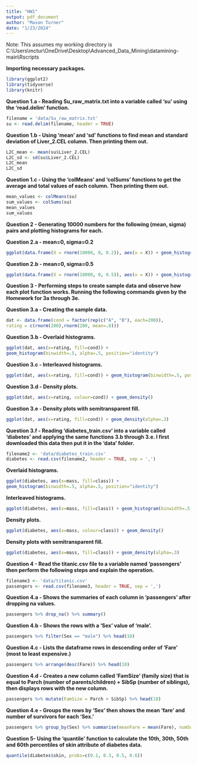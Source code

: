 ---
title: "HW1"
output: pdf_document
author: "Mason Turner"
date: "1/23/2024"
---

Note: This assumes my working directory is C:\\Users\\mctur\\OneDrive\\Desktop\\Advanced_Data_Mining\\datamining-main\\Rscripts

**Importing necessary packages.**
```{r}
library(ggplot2)
library(tidyverse)
library(knitr)
```

**Question 1.a - Reading Su_raw_matrix.txt into a variable called 'su' using the 'read.delim' function.**
```{r}
filename = 'data/Su_raw_matrix.txt'
su <- read.delim(filename, header = TRUE)
```

**Question 1.b - Using 'mean' and 'sd' functions to find mean and standard deviation of Liver_2.CEL column. Then printing them out.**
```{r}
L2C_mean <- mean(su$Liver_2.CEL)
L2C_sd <- sd(su$Liver_2.CEL)
L2C_mean
L2C_sd
```

**Question 1.c - Using the 'colMeans' and 'colSums' functions to get the average and total values of each column. Then printing them out.**
```{r}
mean_values <- colMeans(su)
sum_values <- colSums(su)
mean_values
sum_values
```

**Question 2 - Generating 10000 numbers for the following (mean, sigma) pairs and plotting histograms for each.**

**Question 2.a - mean=0, sigma=0.2**
```{r}
ggplot(data.frame(X = rnorm(10000, 0, 0.2)), aes(x = X)) + geom_histogram()
```

**Question 2.b - mean=0, sigma=0.5**
```{r}
ggplot(data.frame(X = rnorm(10000, 0, 0.5)), aes(x = X)) + geom_histogram()
```

**Question 3 - Performing steps to create sample data and observe how each plot function works. Running the following commands given by the Homework for 3a through 3e.**

**Question 3.a - Creating the sample data.**
```{r}
dat <- data.frame(cond = factor(rep(c("A", "B"), each=200)),
rating = c(rnorm(200),rnorm(200, mean=.8)))
```

**Question 3.b - Overlaid histograms.**
```{r}
ggplot(dat, aes(x=rating, fill=cond)) +
geom_histogram(binwidth=.5, alpha=.5, position="identity")
```

**Question 3.c - Interleaved histograms.**
```{r}
ggplot(dat, aes(x=rating, fill=cond)) + geom_histogram(binwidth=.5, position="dodge")
```

**Question 3.d - Density plots.**
```{r}
ggplot(dat, aes(x=rating, colour=cond)) + geom_density()
```

**Question 3.e - Density plots with semitransparent fill.**
```{r}
ggplot(dat, aes(x=rating, fill=cond)) + geom_density(alpha=.3)
```

**Question 3.f - Reading 'diabetes_train.csv' into a variable called 'diabetes' and applying the same functions 3.b through 3.e. I first downloaded this data then put it in the 'data' folder.**

```{r}
filename2 <- 'data/diabetes_train.csv'
diabetes <- read.csv(filename2, header = TRUE, sep = ',')
```

**Overlaid histograms.**
```{r}
ggplot(diabetes, aes(x=mass, fill=class)) +
geom_histogram(binwidth=.5, alpha=.5, position="identity")
```

**Interleaved histograms.**
```{r}
ggplot(diabetes, aes(x=mass, fill=class)) + geom_histogram(binwidth=.5, position="dodge")
```

**Density plots.**
```{r}
ggplot(diabetes, aes(x=mass, colour=class)) + geom_density()
```

**Density plots with semitransparent fill.**
```{r}
ggplot(diabetes, aes(x=mass, fill=class)) + geom_density(alpha=.3)
```

**Question 4 - Read the titanic.csv file to a variable named 'passengers' then perform the following steps and explain the operation.**
```{r}
filename3 <- 'data/titanic.csv'
passengers <- read.csv(filename3, header = TRUE, sep = ',')
```

**Question 4.a - Shows the summaries of each column in 'passengers' after dropping na values.**
```{r}
passengers %>% drop_na() %>% summary()
```

**Question 4.b - Shows the rows with a 'Sex' value of 'male'.**
```{r}
passengers %>% filter(Sex == "male") %>% head(10)
```

**Question 4.c - Lists the dataframe rows in descending order of 'Fare' (most to least expensive.)**
```{r}
passengers %>% arrange(desc(Fare)) %>% head(10)
```

**Question 4.d - Creates a new column called 'FamSize' (family size) that is equal to Parch (number of parents/children) + SibSp (number of siblings), then displays rows with the new column.**
```{r}
passengers %>% mutate(FamSize = Parch + SibSp) %>% head(10)
```

**Question 4.e - Groups the rows by 'Sex' then shows the mean 'fare' and number of survivors for each 'Sex.'**
```{r}
passengers %>% group_by(Sex) %>% summarise(meanFare = mean(Fare), numSurv = sum(Survived))
```

**Question 5- Using the 'quantile' function to calculate the 10th, 30th, 50th and 60th percentiles of skin attribute of diabetes data.**
```{r}
quantile(diabetes$skin, probs=c(0.1, 0.3, 0.5, 0.6))
```